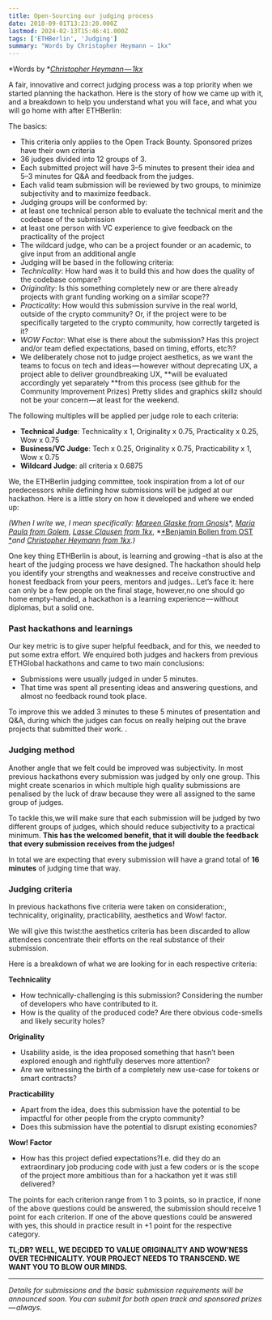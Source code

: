 ```yaml
---
title: Open-Sourcing our judging process
date: 2018-09-01T13:23:20.000Z
lastmod: 2024-02-13T15:46:41.000Z
tags: ['ETHBerlin', 'Judging']
summary: "Words by Christopher Heymann — 1kx"
---
```


*Words by *[*Christopher Heymann — 1kx*](https://twitter.com/1kxnetwork)

A fair, innovative and correct judging process was a top priority when we started planning the hackathon. Here is the story of how we came up with it, and a breakdown to help you understand what you will face, and what you will go home with after ETHBerlin:

The basics:

- This criteria only applies to the Open Track Bounty. Sponsored prizes have their own criteria
- 36 judges divided into 12 groups of 3.
- Each submitted project will have 3–5 minutes to present their idea and 5–3 minutes for Q&A and feedback from the judges.
- Each valid team submission will be reviewed by two groups, to minimize subjectivity and to maximize feedback.
- Judging groups will be conformed by:
- at least one technical person able to evaluate the technical merit and the codebase of the submission
- at least one person with VC experience to give feedback on the practicality of the project
- The wildcard judge, who can be a project founder or an academic, to give input from an additional angle
- Judging will be based in the following criteria:
- *Technicality*: How hard was it to build this and how does the quality of the codebase compare?
- *Originality*: Is this something completely new or are there already projects with grant funding working on a similar scope??
- *Practicality*: How would this submission survive in the real world, outside of the crypto community? Or, if the project were to be specifically targeted to the crypto community, how correctly targeted is it?
- *WOW Factor*: What else is there about the submission? Has this project and/or team defied expectations, based on timing, efforts, etc?i?
- We deliberately chose not to judge project aesthetics, as we want the teams to focus on tech and ideas — however without deprecating UX, a project able to deliver groundbreaking UX, **will be evaluated accordingly yet separately **from this process (see github for the Community Improvement Prizes) Pretty slides and graphics skillz should not be your concern — at least for the weekend.

The following multiples will be applied per judge role to each criteria:

- **Technical Judge**: Technicality x 1, Originality x 0.75, Practicality x 0.25, Wow x 0.75
- **Business/VC Judge**: Tech x 0.25, Originality x 0.75, Practicability x 1, Wow x 0.75
- **Wildcard Judge**: all criteria x 0.6875

We, the ETHBerlin judging committee, took inspiration from a lot of our predecessors while defining how submissions will be judged at our hackathon. Here is a little story on how it developed and where we ended up:

*(When I write we, I mean specifically:*
[*Mareen Glaske from Gnosis*](https://twitter.com/MareenGlaeske)*, *[*Maria Paula from Golem*](http://twitter.com/MPtherealMVP)*, *[*Lasse Clausen from 1kx*](https://twitter.com/lalleclausen)*, *[*Benjamin Bollen from OST *](https://twitter.com/BenjaminBollen)*and *[*Christopher Heymann from 1kx*](https://twitter.com/1kxnetwork)*.)*

One key thing ETHBerlin is about, is learning and growing –that is also at the heart of the judging process we have designed. The hackathon should help you identify your strengths and weaknesses and receive constructive and honest feedback from your peers, mentors and judges.. Let’s face it: here can only be a few people on the final stage, however,no one should go home empty-handed, a hackathon is a learning experience — without diplomas, but a solid one.

### Past hackathons and learnings

Our key metric is to give super helpful feedback, and for this, we needed to put some extra effort. We enquired both judges and hackers from previous ETHGlobal hackathons and came to two main conclusions:

- Submissions were usually judged in under 5 minutes.
- That time was spent all presenting ideas and answering questions, and almost no feedback round took place.

To improve this we added 3 minutes to these 5 minutes of presentation and Q&A, during which the judges can focus on really helping out the brave projects that submitted their work. .

### Judging method

Another angle that we felt could be improved was subjectivity. In most previous hackathons every submission was judged by only one group. This might create scenarios in which multiple high quality submissions are penalised by the luck of draw because they were all assigned to the same group of judges.

To tackle this,we will make sure that each submission will be judged by two different groups of judges, which should reduce subjectivity to a practical minimum. **This has the welcomed benefit, that it will double the feedback that every submission receives from the judges!**

In total we are expecting that every submission will have a grand total of **16 minutes** of judging time that way.

### Judging criteria

In previous hackathons five criteria were taken on consideration:, technicality, originality, practicability, aesthetics and Wow! factor.

We will give this twist:the aesthetics criteria has been discarded to allow attendees concentrate their efforts on the real substance of their submission.

Here is a breakdown of what we are looking for in each respective criteria:

**Technicality**

- How technically-challenging is this submission? Considering the number of developers who have contributed to it.
- How is the quality of the produced code? Are there obvious code-smells and likely security holes?

**Originality**

- Usability aside, is the idea proposed something that hasn’t been explored enough and rightfully deserves more attention?
- Are we witnessing the birth of a completely new use-case for tokens or smart contracts?

**Practicability**

- Apart from the idea, does this submission have the potential to be impactful for other people from the crypto community?
- Does this submission have the potential to disrupt existing economies?

**Wow! Factor**

- How has this project defied expectations?I.e. did they do an extraordinary job producing code with just a few coders or is the scope of the project more ambitious than for a hackathon yet it was still delivered?

The points for each criterion range from 1 to 3 points, so in practice, if none of the above questions could be answered, the submission should receive 1 point for each criterion. If one of the above questions could be answered with yes, this should in practice result in +1 point for the respective category.

**TL;DR? WELL, WE DECIDED TO VALUE ORIGINALITY AND WOW’NESS OVER TECHNICALITY. YOUR PROJECT NEEDS TO TRANSCEND. WE WANT YOU TO BLOW OUR MINDS.**

---

*Details for submissions and the basic submission requirements will be announced soon. You can submit for both open track and sponsored prizes — always.*
